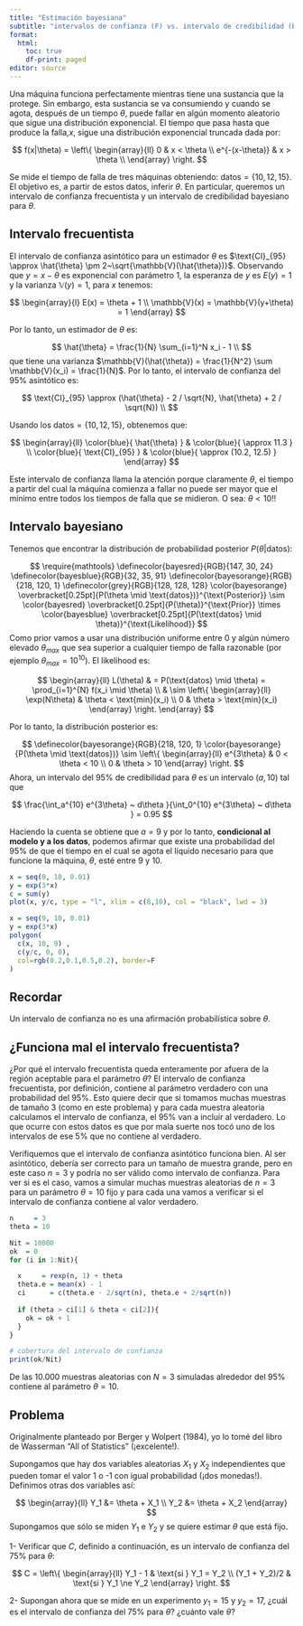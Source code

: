 ```yaml
---
title: "Estimación bayesiana"
subtitle: "intervalos de confianza (F) vs. intervalo de credibilidad (B)"
format: 
  html:
    toc: true
    df-print: paged
editor: source
---
```


Una máquina funciona perfectamente mientras tiene una sustancia que la protege. Sin embargo, esta sustancia se va consumiendo y cuando se agota, después de un tiempo $\theta$, puede fallar en algún momento aleatorio que sigue una distribución exponencial. El tiempo que pasa hasta que produce la falla,$x$, sigue una distribución exponencial truncada dada por:

$$ 
f(x|\theta) = \left\{
\begin{array}{ll}
      0 & x < \theta \\
      e^{-(x-\theta)} & x > \theta \\
\end{array} 
\right. 
$$

Se mide el tiempo de falla de tres máquinas obteniendo: $\text{datos} = \{10,12,15\}$. El objetivo es, a partir de estos datos, inferir $\theta$. En particular, queremos un intervalo de confianza frecuentista y un intervalo de credibilidad bayesiano para $\theta$.

## Intervalo frecuentista

El intervalo de confianza asintótico para un estimador $\theta$ es $\text{CI}_{95} \approx \hat{\theta} \pm 2~\sqrt{\mathbb{V}(\hat{\theta})}$. Observando que $y = x - \theta$ es exponencial con parámetro 1, la esperanza de $y$ es $E(y)=1$ y la varianza $\mathbb{V}(y)=1$, para $x$ tenemos:

$$
\begin{array}{l}
E(x) = \theta + 1 \\
\mathbb{V}(x) = \mathbb{V}(y+\theta) = 1
\end{array} 
$$

Por lo tanto, un estimador de $\theta$ es:

$$ 
\hat{\theta} = \frac{1}{N} \sum_{i=1}^N x_i - 1 \\
$$
 que tiene una varianza $\mathbb{V}(\hat{\theta}) = \frac{1}{N^2} \sum \mathbb{V}(x_i) = \frac{1}{N}$. Por lo tanto, el intervalo de confianza del 95% asintótico es:

$$
\text{CI}_{95} \approx (\hat{\theta} - 2 / \sqrt{N}, \hat{\theta} + 2 / \sqrt{N}) \\
$$

Usando los  $\text{datos} = \{10,12,15\}$, obtenemos que:

$$
\begin{array}{ll}
\color{blue}{ \hat{\theta}   } & \color{blue}{ \approx 11.3 } \\
\color{blue}{ \text{CI}_{95} } & \color{blue}{ \approx (10.2, 12.5) }
\end{array} 
$$

Este intervalo de confianza llama la atención porque claramente $\theta$, el tiempo a partir del cual la máquina comienza a fallar no puede ser mayor que el mínimo entre todos los tiempos de falla que se midieron. O sea: $\theta <10$!!

## Intervalo bayesiano

Tenemos que encontrar la distribución de probabilidad posterior $P(\theta|\text{datos})$:

$$
\require{mathtools}
\definecolor{bayesred}{RGB}{147, 30, 24}
\definecolor{bayesblue}{RGB}{32, 35, 91}
\definecolor{bayesorange}{RGB}{218, 120, 1}
\definecolor{grey}{RGB}{128, 128, 128}
\color{bayesorange} \overbracket[0.25pt]{P(\theta \mid \text{datos})}^{\text{Posterior}} \sim
\color{bayesred}    \overbracket[0.25pt]{P(\theta)}^{\text{Prior}} \times 
\color{bayesblue}   \overbracket[0.25pt]{P(\text{datos} \mid \theta)}^{\text{Likelihood}}
$$
Como prior vamos a usar una distribución uniforme entre 0 y algún número elevado $\theta_{max}$ que sea superior a cualquier tiempo de falla razonable (por ejemplo $\theta_{max}=10^{10}$). El likelihood es:

$$
\begin{array}{ll}
L(\theta) & = P(\text{datos} \mid \theta) = \prod_{i=1}^{N} f(x_i \mid \theta) \\
& \sim \left\{ \begin{array}{ll}
      \exp(N\theta) & \theta < \text{min}(x_i) \\
      0             & \theta > \text{min}(x_i) 
\end{array} 
\right. 
\end{array}
$$

Por lo tanto, la distribución posterior es:

$$
\definecolor{bayesorange}{RGB}{218, 120, 1}
\color{bayesorange}{P(\theta \mid \text{datos})} 
\sim \left\{ \begin{array}{ll}
      e^{3\theta} & 0 < \theta < 10 \\
      0             & \theta > 10
\end{array} 
\right. 
$$
Ahora, un intervalo del 95% de credibilidad para $\theta$ es un intervalo $(a,10)$ tal que

$$
\frac{\int_a^{10} e^{3\theta} ~  d\theta }{\int_0^{10} e^{3\theta} ~  d\theta } = 0.95
$$

Haciendo la cuenta se obtiene que $a=9$ y por lo tanto, **condicional al modelo y a los datos**, podemos afirmar que existe una probabilidad del 95% de que el tiempo en el cual se agota el líquido necesario para que funcione la máquina, $\theta$, esté entre 9 y 10.

```r
x = seq(0, 10, 0.01)
y = exp(3*x)
c = sum(y)
plot(x, y/c, type = "l", xlim = c(8,10), col = "black", lwd = 3)

x = seq(9, 10, 0.01)
y = exp(3*x)
polygon( 
  c(x, 10, 9) , 
  c(y/c, 0, 0), 
  col=rgb(0.2,0.1,0.5,0.2), border=F
)
```


::: callout-important
## Recordar

Un intervalo de confianza no es una afirmación probabilística sobre $\theta$.
:::



## ¿Funciona mal el intervalo frecuentista?

¿Por qué el intervalo frecuentista queda enteramente por afuera de la región aceptable para el parámetro $\theta$? El intervalo de confianza frecuentista, por definición, contiene al parámetro verdadero con una probabilidad del 95%. Esto quiere decir que si tomamos muchas muestras de tamaño 3 (como en este problema) y para cada muestra aleatoria calculamos el intervalo de confianza, el 95% van a incluir al verdadero. Lo que ocurre con estos datos es que por mala suerte nos tocó uno de los intervalos de ese 5% que no contiene al verdadero.

Verifiquemos que el intervalo de confianza asintótico funciona bien. Al ser asintótico, debería ser correcto para un tamaño de muestra grande, pero en este caso $n=3$ y podría no ser válido como intervalo de confianza. Para ver si es el caso, vamos a simular muchas muestras aleatorias de $n=3$ para un parámetro $\theta=10$ fijo y para cada una vamos a verificar si el intervalo de confianza contiene al valor verdadero.

```r
n     = 3
theta = 10

Nit = 10000
ok  = 0
for (i in 1:Nit){

  x     = rexp(n, 1) + theta
  theta.e = mean(x) - 1
  ci      = c(theta.e - 2/sqrt(n), theta.e + 2/sqrt(n))
  
  if (theta > ci[1] & theta < ci[2]){
    ok = ok + 1
  }
}

# cobertura del intervalo de confianza
print(ok/Nit)
```

De las 10.000 muestras aleatorias con $N=3$ simuladas alrededor del 95% contiene al parámetro $\theta=10$. 

## Problema 

Originalmente planteado por Berger y Wolpert (1984), yo lo tomé del libro de Wasserman "All of Statistics" (¡excelente!).

Supongamos que hay dos variables aleatorias $X_1$ y $X_2$ independientes que pueden tomar el valor 1 o -1 con igual probabilidad (¡dos monedas!). Definimos otras dos variables así:

$$
\begin{array}{ll}
Y_1 &= \theta + X_1 \\
Y_2 &= \theta + X_2
\end{array}
$$
Supongamos que sólo se miden $Y_1$ e $Y_2$ y se quiere estimar $\theta$ que está fijo.

1- Verificar que $C$, definido a continuación, es un intervalo de confianza del 75% para $\theta$:


$$ 
C = \left\{
\begin{array}{ll}
      Y_1 - 1        & \text{si } Y_1 = Y_2 \\
      (Y_1 + Y_2)/2  & \text{si } Y_1 \ne Y_2 
\end{array} 
\right. 
$$

2- Supongan ahora que se mide en un experimento $y_1 = 15$ y $y_2=17$, ¿cuál es el intervalo de confianza del 75% para $\theta$? ¿cuánto vale $\theta$? 
